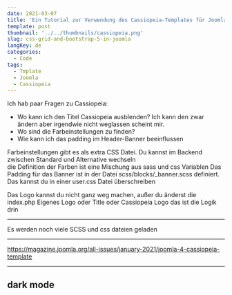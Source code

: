 ```yaml
---
date: 2021-03-07
title: 'Ein Tutorial zur Verwendung des Cassiopeia-Templates für Joomla 4 - Optionen in Cassiopeia'
template: post
thumbnail: '../../thumbnails/cassiopeia.png'
slug: css-grid-and-bootstrap-5-in-joomla
langKey: de
categories:
  - Code
tags:
  - Tmplate
  - Joomla
  - Cassiopeia
---
```



Ich hab paar Fragen zu Cassiopeia: 
- Wo kann ich den Titel Cassiopeia ausblenden? Ich kann den zwar ändern aber irgendwie nicht weglassen scheint mir. 
- Wo sind die Farbeinstellungen zu finden? 
- Wie kann ich das padding im Header-Banner beeinflussen

Farbeinstellungen gibt es als extra CSS Datei. Du kannst im Backend zwischen Standard und Alternative wechseln  
die Definition der Farben ist eine Mischung aus sass und css Variablen
Das Padding für das Banner ist in der Datei scss/blocks/_banner.scss definiert. Das kannst du in einer user.css Datei überschreiben

Das Logo kannst du nicht ganz weg machen, außer du änderst die index.php
Eigenes Logo oder Title oder Cassiopeia Logo
das ist die Logik drin

---
Es werden noch viele SCSS und css dateien geladen

---
https://magazine.joomla.org/all-issues/january-2021/joomla-4-cassiopeia-template

------

dark mode
-------